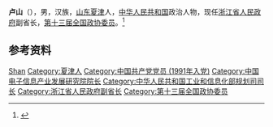 {{Otheruses|other=名为卢山的其他事物|卢山}}

'''卢山'''（{{bd|1972年|5月|}}），男，汉族，[[山东|山东]][[夏津|夏津]]人，[[中华人民共和国|中华人民共和国]]政治人物，现任[[浙江省人民政府|浙江省人民政府]]副省长，[[第十三届全国政协委员|第十三届全国政协委员]]。<ref>{{Cite web|title=陈金彪、卢山任浙江省副省长(图 简历)|url=http://district.ce.cn/newarea/sddy/202103/26/t20210326_36413271_1.shtml|accessdate=2021-04-03|work=中国经济网|archive-date=2021-07-19|archive-url=https://web.archive.org/web/20210719040550/http://district.ce.cn/newarea/sddy/202103/26/t20210326_36413271_1.shtml}}</ref>

== 参考资料 ==
{{reflist}}

{{浙江省领导人}}

{{Authority control}}
{{DEFAULTSORT:Lu卢}}
[[Category:卢姓|Shan]]
[[Category:夏津人|Category:夏津人]]
[[Category:中国共产党党员_(1991年入党)|Category:中国共产党党员 (1991年入党)]]
[[Category:中国电子信息产业发展研究院院长|Category:中国电子信息产业发展研究院院长]]
[[Category:中华人民共和国工业和信息化部规划司司长|Category:中华人民共和国工业和信息化部规划司司长]]
[[Category:浙江省人民政府副省长|Category:浙江省人民政府副省长]]
[[Category:第十三届全国政协委员|Category:第十三届全国政协委员]]

{{中国人物小作品}}